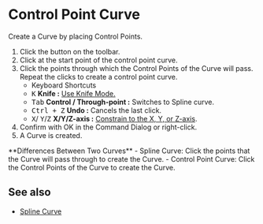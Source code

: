 
# Control Point Curve

<Reference shortcut="" command="Control Point Curve" button="Toolbar" />

Create a Curve by placing Control Points.

1. Click the button <ButtonIcon type="button-control-point-curve" /> on the toolbar.
2. Click at the start point of the control point curve.
3. Click the points through which the Control Points of the Curve will pass. Repeat the clicks to create a control point curve.
   - <Kst>Keyboard Shortcuts</Kst>
   - <kbd>K</kbd> **Knife :** [Use Knife Mode.](./sketching-essentials#use-knife-mode) 
   - <kbd>Tab</kbd> **Control / Through-point :** Switches to Spline curve.
   - <kbd>Ctrl + Z</kbd> **Undo :** Cancels the last click.
   - <kbd>X</kbd>/ <kbd>Y</kbd>/<kbd>Z</kbd> **X/Y/Z-axis :** [Constrain to the X, Y, or Z-axis](./sketching-essentials#constrain-to-an-axis).
4. Confirm with OK in the Command Dialog or right-click.
5. A Curve is created.

<Callout type="info" emoji="💡">
**Differences Between Two Curves**
- Spline Curve: Click the points that the  Curve will pass through to create the  Curve.
- Control Point Curve: Click the Control Points of the  Curve to create the  Curve.
</Callout>

<VideoPlayer fileName="control-point-curve"/>

## See also
- [Spline Curve](./spline-curve)